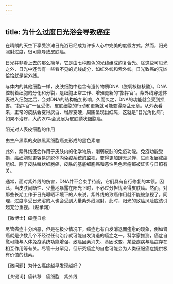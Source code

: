 ```yaml
---
---
---
```

title: 为什么过度日光浴会导致癌症
---






在晴朗的天空下享受沙滩日光浴已经成为许多人心中完美的度假方式。然而，阳光照射过度，很可能导致皮肤癌。

日光并非看上去的那么简单，它是由七种颜色的光线组成的复合光。除这些可见光之外，日光中还含有一些看不见的光线成分，如红外线和紫外线。日光致癌的元凶恰恰就是紫外线。

与体内的其他细胞一样，皮肤细胞中也含有遗传物质DNA（脱氧核糖核酸）。DNA控制着细胞的分化和分裂，是细胞正常工作、增殖更新的“指挥官”。紫外线穿透体表进入细胞之后，会对DNA的结构施加影响，久而久之，DNA的功能就会受到损害。“指挥官”一旦受伤，皮肤细胞的行动和更新就可能变得杂乱无章。从外表看来，正常的皮肤会变得灰白、增厚变硬，周围呈现出红斑，这就是“日光角化病”。如果不治疗，大约20%会发展为皮肤鳞状细胞癌。

阳光对人表皮细胞的作用



由生产黑素的皮肤黑素细胞癌变形成的黑色素瘤



此外，紫外线还会作用于皮肤内的化学物质，削弱皮肤的免疫功能。免疫功能受损，癌细胞就更容易逃脱体内免疫系统的监视，变得更加肆无忌惮，进而发展成癌组织。除了皮肤鳞状细胞癌，皮肤的基底细胞癌和恶性黑色素瘤都被证实与日照有关。

通常，面对紫外线的伤害，DNA并不会束手待毙，它们具有自行修复的本领。因此，当皮肤间断性、少量地暴露在阳光下时，不必过分担忧会得皮肤癌。然而，对那些长期工作于日光曝晒环境下的人来说，紫外线的致癌作用就不能被忽视了。同理，过度享受日光浴的人也会受到大量紫外线照射，此时，阳光的致癌风险应该引起充分重视。（赵承渊）





【微博士】癌症自愈

尽管癌症十分凶恶，但是在极少情况下，癌症也有自发消退而痊愈的现象，例如肾癌就是少数几个不经过任何治疗就可能自发消退的癌症之一。科学家推测，癌症自愈可能与人体免疫系统功能增强、致癌因素消失、基因改变、某些疾病与癌症存在相互作用等有关。尽管十分罕见，但研究癌症的自愈可能会为人类征服癌症提供极有价值的线索。

【微问题】为什么癌症越早发现越好？

【关键词】癌转移　癌细胞　紫外线